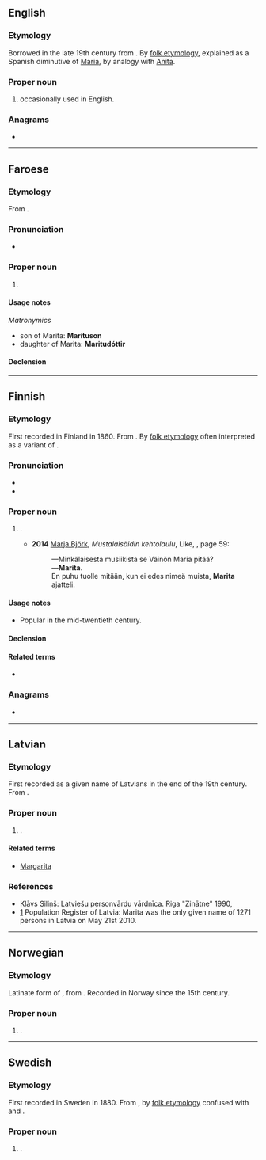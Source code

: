 {{also|marita|mãritã|mărita|märita}}
==English==

===Etymology===
Borrowed in the late 19th century from {{etyl|no|en}} {{m|no|Marita}}. By [[folk etymology]], explained as a Spanish diminutive of [[Maria]], by analogy with [[Anita]].

===Proper noun===
{{en-proper noun}}

# {{given name|female|from=Ancient Greek}} occasionally used in English.

===Anagrams===
* {{anagrams|en|Amrita|Imatra|amrita|tamari}}

----

==Faroese==

===Etymology===
From {{der|fo|no|Marita}}.

===Pronunciation===
* {{IPA|/ˈmɛaːɹɪta/|lang=fo}}
*: {{rhymes|ɛaːɹɪta|lang=fo}}

===Proper noun===
{{head|fo|proper noun|g=f}}

# {{given name|female|lang=fo}}

====Usage notes====
''Matronymics''
* son of Marita: '''Marituson'''
* daughter of Marita: '''Maritudóttir'''

====Declension====
{{fo-decl-proper-noun-s-indef|Marita|Maritu|Maritu|Maritu}}

----

==Finnish==

===Etymology===
First recorded in Finland in 1860. From {{etyl|no|fi}} {{m|no|Marita}}. By [[folk etymology]] often interpreted as a variant of {{m|fi|Maria}}.

===Pronunciation===
* {{IPA|lang=fi|[ˈmɑritɑ]}}
* {{hyphenation|Ma|ri|ta|lang=fi}}

===Proper noun===
{{fi-proper noun}}

# {{given name|female|lang=fi}}.
#* '''2014''' [[w:fi:Marja Björk|Marja Björk]], ''Mustalaisäidin kehtolaulu'', Like, {{ISBN|978-952-01-1077-2}}, page 59:
#*: —Minkälaisesta musiikista se Väinön Maria pitää?
#*: —'''Marita'''.
#*: En puhu tuolle mitään, kun ei edes nimeä muista, '''Marita''' ajatteli.

====Usage notes====
* Popular in the mid-twentieth century.

====Declension====
{{fi-decl-katiska|Marit|a}}<!--kala per joukahainen.puimula.org but -oiden also occurs once in google. borderline-->

====Related terms====
* {{l|fi|Maritta}}

===Anagrams===
* {{anagrams|fi|Imatra|Maarit|raamit}}

----

==Latvian==

===Etymology===
First recorded as a given name of Latvians in the end of the 19th century. From {{etyl|no|lv}} {{m|no|Marita}}.

===Proper noun===
{{head|lv|proper noun|g=f}}

# {{given name|female|lang=lv}}.

====Related terms====
* [[Margarita]]

===References===
* Klāvs Siliņš: Latviešu personvārdu vārdnīca. Riga "Zinātne" 1990, {{ISBN|5-7966-0278-0}}
* [http://www.pmlp.gov.lv/lv/statistika/personvardu.html] Population Register of Latvia: Marita was the only given name of 1271 persons in Latvia on May 21st 2010.

----

==Norwegian==

===Etymology===
Latinate form of {{m|no|Marit}}, from {{m|no|Margareta||[[Margaret]]}}. Recorded in Norway since the 15th century.

===Proper noun===
{{head|no|proper noun}}

# {{given name|female|lang=no}}.

----

==Swedish==

===Etymology===
First recorded in Sweden in 1880. From {{etyl|no|sv}} {{m|no|Marita}}, by [[folk etymology]] confused with {{m|sv|Maria}} and {{m|sv|Marta}}.

===Proper noun===
{{sv-proper noun|c}}

# {{given name|female|lang=sv}}.